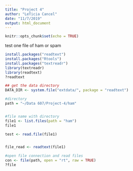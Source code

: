 ```yaml
---
title: "Project 4"
author: "LeTicia Cancel"
date: "11/7/2019"
output: html_document
---
```


```r
knitr::opts_chunk$set(echo = TRUE)
```

test one file of ham or spam
```r
install.packages("readtext")
install.packages("Rtools")
install.packages("textreadr")
library(textreadr)
library(readtext)
?readtext

## get the data directory
DATA_DIR <- system.file("extdata/", package = "readtext")

#directory 
path = "~/Data 607/Project-4/ham"


#file name with directory
file1 <- list.files(path = "ham")
file1

test <- read.file(file1)


file_read <- readtext(file1)

#open file connection and read files
con <- file(path, open = "rt", raw = TRUE)
?file
```


